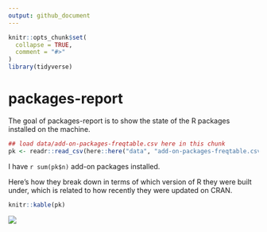 ```yaml
---
output: github_document
---
```


<!-- README.md is generated from README.Rmd. Please edit that file -->

```r
knitr::opts_chunk$set(
  collapse = TRUE,
  comment = "#>"
)
library(tidyverse)
```

# packages-report

The goal of packages-report is to show the state of the R packages installed on the machine.

```r
## load data/add-on-packages-freqtable.csv here in this chunk
pk <- readr::read_csv(here::here("data", "add-on-packages-freqtable.csv"))
```

I have `r sum(pk$n)` add-on packages installed.

Here's how they break down in terms of which version of R they were built under, which is related to how recently they were updated on CRAN.

```r
knitr::kable(pk)
```

![](figs/built-barchart.png)


